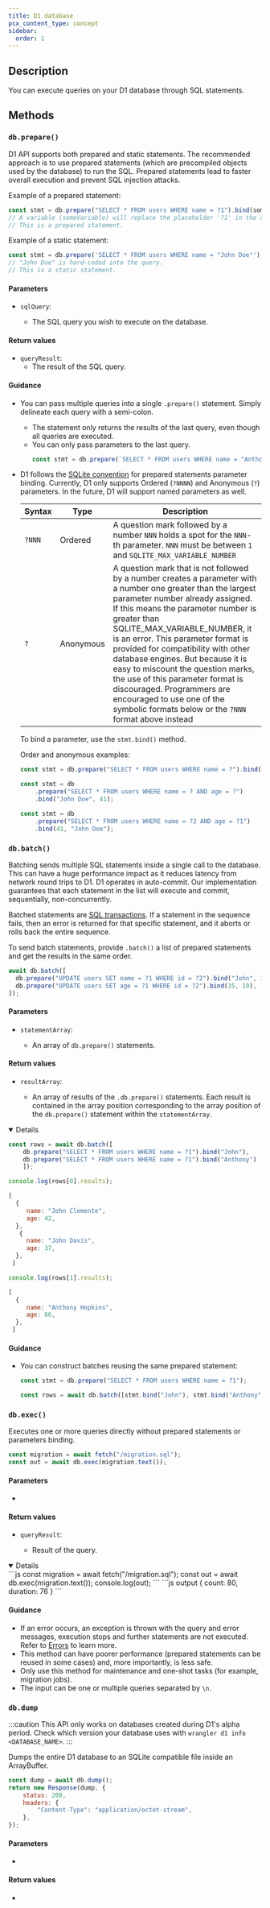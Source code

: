 ```yaml
---
title: D1 database
pcx_content_type: concept
sidebar:
  order: 1
---
```



## Description

You can execute queries on your D1 database through SQL statements.

## Methods

### `db.prepare()`

D1 API supports both prepared and static statements. The recommended approach is to use prepared statements (which are precompiled objects used by the database) to run the SQL. Prepared statements lead to faster overall execution and prevent SQL injection attacks.

Example of a prepared statement:

```js
const stmt = db.prepare("SELECT * FROM users WHERE name = ?1").bind(someVariable);
// A variable (someVariable) will replace the placeholder '?1' in the query.
// This is a prepared statement.
```

Example of a static statement:

```js
const stmt = db.prepare('SELECT * FROM users WHERE name = "John Doe"');
// "John Doe" is hard-coded into the query.
// This is a static statement.
```

#### Parameters

- <code>sqlQuery</code>: <Type text="String"/> <MetaInfo text="Required"/>
  - The SQL query you wish to execute on the database.

#### Return values

- <code>queryResult</code>:
  - The result of the SQL query.

#### Guidance

- You can pass multiple queries into a single `.prepare()` statement. Simply delineate each query with a semi-colon.
  - The statement only returns the results of the last query, even though all queries are executed.
  - You can only pass parameters to the last query.
	```js
	const stmt = db.prepare(`SELECT * FROM users WHERE name = "Anthony"; SELECT * FROM users WHERE name = ?1`).bind("Joe")
	```
- D1 follows the [SQLite convention](https://www.sqlite.org/lang_expr.html#varparam) for prepared statements parameter binding. Currently, D1 only supports Ordered (`?NNNN`) and Anonymous (`?`) parameters. In the future, D1 will support named parameters as well.

	| Syntax | Type      | Description                                                                                                                                                                                                                                                                                                                                                                                                                                                                                                                                       |
	| ------ | --------- | ------------------------------------------------------------------------------------------------------------------------------------------------------------------------------------------------------------------------------------------------------------------------------------------------------------------------------------------------------------------------------------------------------------------------------------------------------------------------------------------------------------------------------------------------- |
	| `?NNN` | Ordered   | A question mark followed by a number `NNN` holds a spot for the `NNN`-th parameter. `NNN` must be between `1` and `SQLITE_MAX_VARIABLE_NUMBER`                                                                                                                                                                                                                                                                                                                                                                                                    |
	| `?`    | Anonymous | A question mark that is not followed by a number creates a parameter with a number one greater than the largest parameter number already assigned. If this means the parameter number is greater than SQLITE_MAX_VARIABLE_NUMBER, it is an error. This parameter format is provided for compatibility with other database engines. But because it is easy to miscount the question marks, the use of this parameter format is discouraged. Programmers are encouraged to use one of the symbolic formats below or the `?NNN` format above instead |

	To bind a parameter, use the `stmt.bind()` method.

	Order and anonymous examples:

	```js
	const stmt = db.prepare("SELECT * FROM users WHERE name = ?").bind("John Doe");
	```

	```js
	const stmt = db
		.prepare("SELECT * FROM users WHERE name = ? AND age = ?")
		.bind("John Doe", 41);
	```

	```js
	const stmt = db
		.prepare("SELECT * FROM users WHERE name = ?2 AND age = ?1")
		.bind(41, "John Doe");
	```

### `db.batch()`

Batching sends multiple SQL statements inside a single call to the database. This can have a huge performance impact as it reduces latency from network round trips to D1. D1 operates in auto-commit. Our implementation guarantees that each statement in the list will execute and commit, sequentially, non-concurrently.

Batched statements are [SQL transactions](https://www.sqlite.org/lang_transaction.html). If a statement in the sequence fails, then an error is returned for that specific statement, and it aborts or rolls back the entire sequence.

To send batch statements, provide `.batch()` a list of prepared statements and get the results in the same order.

```js
await db.batch([
  db.prepare("UPDATE users SET name = ?1 WHERE id = ?2").bind("John", 17),
  db.prepare("UPDATE users SET age = ?1 WHERE id = ?2").bind(35, 19),
]);
```

#### Parameters

- <code>statementArray</code>: <Type text="Array"/>
  - An array of `db.prepare()` statements.

#### Return values

- <code>resultArray</code>: <Type text="Array"/>
  - An array of results of the `.db.prepare()` statements. Each result is contained in the array position corresponding to the array position of the `db.prepare()` statement within the `statementArray`.

<Details header="Example of return values" open={false}>

```js
const rows = await db.batch([
	db.prepare("SELECT * FROM users WHERE name = ?1").bind("John"),
	db.prepare("SELECT * FROM users WHERE name = ?1").bind("Anthony")
	]);
```
```js
console.log(rows[0].results);
```
```js output
[
  {
     name: "John Clemente",
     age: 42,
  },
   {
     name: "John Davis",
     age: 37,
  },
 ]
```
```js
console.log(rows[1].results);
```
```js output
[
  {
     name: "Anthony Hopkins",
     age: 66,
  },
 ]
```
</Details>

#### Guidance

- You can construct batches reusing the same prepared statement:

	```js
	const stmt = db.prepare("SELECT * FROM users WHERE name = ?1");

	const rows = await db.batch([stmt.bind("John"), stmt.bind("Anthony")]);
	```

### `db.exec()`

Executes one or more queries directly without prepared statements or parameters binding.

```js
const migration = await fetch("/migration.sql");
const out = await db.exec(migration.text());
```

#### Parameters

-

#### Return values

- <code>queryResult</code>: <Type text="Any"/>
  - Result of the query.

<Details header="Example of return values" open={false}>
```js
const migration = await fetch("/migration.sql");
const out = await db.exec(migration.text());
console.log(out);
```
```js output
{
  count: 80,
  duration: 76
}
```
</Details>

#### Guidance

- If an error occurs, an exception is thrown with the query and error messages, execution stops and further statements are not executed. Refer to [Errors](/d1/build-with-d1/d1-client-api/#errors) to learn more.
- This method can have poorer performance (prepared statements can be reused in some cases) and, more importantly, is less safe.
- Only use this method for maintenance and one-shot tasks (for example, migration jobs).
- The input can be one or multiple queries separated by `\n`.

### `db.dump`

:::caution
This API only works on databases created during D1's alpha period. Check which version your database uses with `wrangler d1 info <DATABASE_NAME>`.
:::

Dumps the entire D1 database to an SQLite compatible file inside an ArrayBuffer.

```js
const dump = await db.dump();
return new Response(dump, {
	status: 200,
	headers: {
		"Content-Type": "application/octet-stream",
	},
});
```

#### Parameters

-

#### Return values

-

